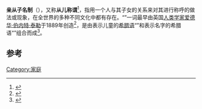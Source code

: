 '''亲从子名制'''（{{lang-en|Teknonymy}}），又称'''从儿称谓'''<ref>{{cite book |author1=中国社会科学院文献情报中心 |author2=重庆出版社 |title=社会科学新辞典 |date=1988-12 |publisher=重庆出版社 |location=重庆}}</ref>，指用一个人与其子女的关系来对其进行称呼的做法或现象，在全世界的多种不同文化中都有存在。“{{lang|en|Teknonymy}}”一词最早由英国[[人类学家|人类学家]][[爱德华·伯内特·泰勒|爱德华·伯内特·泰勒]]于1889年创造<ref name="Lee1973">{{cite journal |title=Teknonymy and Geononymy in Korean Kinship Terminology |url=https://archive.org/details/sim_ethnology_1973-01_12_1/page/31 |first=Kwang-Kyu |last=Lee |first2=Youngsook |last2=Kim Harvey |journal=Ethnology |volume=12 |issue=1 |year=1973 |pages=31–46 |jstor=3773095}}</ref>，是由表示儿童的[[希腊语|希腊语]]“{{lang|grc-gre|τέκνον|label=none}}”和表示名字的希腊语“{{lang|grc-gre|ὄνομα|label=none}}”组合而成<ref name="Reflections on Japanese Language and Culture 1987 p. 65">{{cite book |title=Reflections on Japanese Language and Culture |publisher=Institute of Cultural and Linguistic Studies, Keio University |series=Studies in the humanities and social relations |issue=v. 15 |year=1987 |url=https://books.google.com/books?id=bvALAQAAIAAJ |access-date=16 June 2019 |page=65 |quote=On the Notion of Teknonymy In the field of anthropology, the custom of calling the parent after the child is known as teknonymy, a term coined from the Greek word teknon "child" and the anglicized form of onoma as onymy "name".}}</ref>。

== 参考 ==
{{reflist|30em}}

{{人名}}

[[Category:家庭|Category:家庭]]